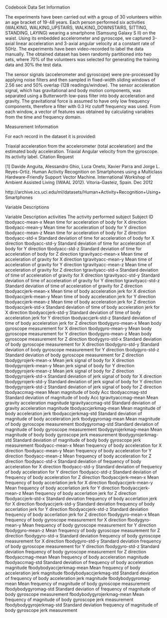 Codebook
Data Set Information

The experiments have been carried out with a group of 30 volunteers within an age bracket of 19-48 years. Each person performed six activities (WALKING, WALKING_UPSTAIRS, WALKING_DOWNSTAIRS, SITTING, STANDING, LAYING) wearing a smartphone (Samsung Galaxy S II) on the waist. Using its embedded accelerometer and gyroscope, we captured 3-axial linear acceleration and 3-axial angular velocity at a constant rate of 50Hz. The experiments have been video-recorded to label the data manually. The obtained dataset has been randomly partitioned into two sets, where 70% of the volunteers was selected for generating the training data and 30% the test data.

The sensor signals (accelerometer and gyroscope) were pre-processed by applying noise filters and then sampled in fixed-width sliding windows of 2.56 sec and 50% overlap (128 readings/window). The sensor acceleration signal, which has gravitational and body motion components, was separated using a Butterworth low-pass filter into body acceleration and gravity. The gravitational force is assumed to have only low frequency components, therefore a filter with 0.3 Hz cutoff frequency was used. From each window, a vector of features was obtained by calculating variables from the time and frequency domain.

Measurement Information

For each record in the dataset it is provided:

Triaxial acceleration from the accelerometer (total acceleration) and the estimated body acceleration.
Triaxial Angular velocity from the gyroscope.
Its activity label.
Citation Request

[1] Davide Anguita, Alessandro Ghio, Luca Oneto, Xavier Parra and Jorge L. Reyes-Ortiz. Human Activity Recognition on Smartphones using a Multiclass Hardware-Friendly Support Vector Machine. International Workshop of Ambient Assisted Living (IWAAL 2012). Vitoria-Gasteiz, Spain. Dec 2012

http://archive.ics.uci.edu/ml/datasets/Human+Activity+Recognition+Using+Smartphones

Variable Descriptions

Variable	Description
activities	The activity performed
subject	Subject ID
tbodyacc-mean-x	Mean time for acceleration of body for X direction
tbodyacc-mean-y	Mean time for acceleration of body for Y direction
tbodyacc-mean-z	Mean time for acceleration of body for Z direction
tbodyacc-std-x	Standard deviation of time for acceleration of body for X direction
tbodyacc-std-y	Standard deviation of time for acceleration of body for Y direction
tbodyacc-std-z	Standard deviation of time for acceleration of body for Z direction
tgravityacc-mean-x	Mean time of acceleration of gravity for X direction
tgravityacc-mean-y	Mean time of acceleration of gravity for Y direction
tgravityacc-mean-z	Mean time of acceleration of gravity for Z direction
tgravityacc-std-x	Standard deviation of time of acceleration of gravity for X direction
tgravityacc-std-y	Standard deviation of time of acceleration of gravity for Y direction
tgravityacc-std-z	Standard deviation of time of acceleration of gravity for Z direction
tbodyaccjerk-mean-x	Mean time of body acceleration jerk for X direction
tbodyaccjerk-mean-y	Mean time of body acceleration jerk for Y direction
tbodyaccjerk-mean-z	Mean time of body acceleration jerk for Z direction
tbodyaccjerk-std-x	Standard deviation of time of body acceleration jerk for X direction
tbodyaccjerk-std-y	Standard deviation of time of body acceleration jerk for Y direction
tbodyaccjerk-std-z	Standard deviation of time of body acceleration jerk for Z direction
tbodygyro-mean-x	Mean body gyroscope measurement for X direction
tbodygyro-mean-y	Mean body gyroscope measurement for Y direction
tbodygyro-mean-z	Mean body gyroscope measurement for Z direction
tbodygyro-std-x	Standard deviation of body gyroscope measurement for X direction
tbodygyro-std-y	Standard deviation of body gyroscope measurement for Y direction
tbodygyro-std-z	Standard deviation of body gyroscope measurement for Z direction
tbodygyrojerk-mean-x	Mean jerk signal of body for X direction
tbodygyrojerk-mean-y	Mean jerk signal of body for Y direction
tbodygyrojerk-mean-z	Mean jerk signal of body for Z direction
tbodygyrojerk-std-x	Standard deviation of jerk signal of body for X direction
tbodygyrojerk-std-y	Standard deviation of jerk signal of body for Y direction
tbodygyrojerk-std-z	Standard deviation of jerk signal of body for Z direction
tbodyaccmag-mean	Mean magnitude of body Acc
tbodyaccmag-std	Standard deviation of magnitude of body Acc
tgravityaccmag-mean	Mean gravity acceleration magnitude
tgravityaccmag-std	Standard deviation of gravity acceleration magnitude
tbodyaccjerkmag-mean	Mean magnitude of body acceleration jerk
tbodyaccjerkmag-std	Standard deviation of magnitude of body acceleration jerk
tbodygyromag-mean	Mean magnitude of body gyroscope measurement
tbodygyromag-std	Standard deviation of magnitude of body gyroscope measurement
tbodygyrojerkmag-mean	Mean magnitude of body body gyroscope jerk measurement
tbodygyrojerkmag-std	Standard deviation of magnitude of body body gyroscope jerk measurement
fbodyacc-mean-x	Mean frequency of body acceleration for X direction
fbodyacc-mean-y	Mean frequency of body acceleration for Y direction
fbodyacc-mean-z	Mean frequency of body acceleration for Z direction
fbodyacc-std-x	Standard deviation of frequency of body acceleration for X direction
fbodyacc-std-y	Standard deviation of frequency of body acceleration for Y direction
fbodyacc-std-z	Standard deviation of frequency of body acceleration for Z direction
fbodyaccjerk-mean-x	Mean frequency of body accerlation jerk for X direction
fbodyaccjerk-mean-y	Mean frequency of body accerlation jerk for Y direction
fbodyaccjerk-mean-z	Mean frequency of body accerlation jerk for Z direction
fbodyaccjerk-std-x	Standard deviation frequency of body accerlation jerk for X direction
fbodyaccjerk-std-y	Standard deviation frequency of body accerlation jerk for Y direction
fbodyaccjerk-std-z	Standard deviation frequency of body accerlation jerk for Z direction
fbodygyro-mean-x	Mean frequency of body gyroscope measurement for X direction
fbodygyro-mean-y	Mean frequency of body gyroscope measurement for Y direction
fbodygyro-mean-z	Mean frequency of body gyroscope measurement for Z direction
fbodygyro-std-x	Standard deviation frequency of body gyroscope measurement for X direction
fbodygyro-std-y	Standard deviation frequency of body gyroscope measurement for Y direction
fbodygyro-std-z	Standard deviation frequency of body gyroscope measurement for Z direction
fbodyaccmag-mean	Mean frequency of body acceleration magnitude
fbodyaccmag-std	Standard deviation of frequency of body acceleration magnitude
fbodybodyaccjerkmag-mean	Mean frequency of body acceleration jerk magnitude
fbodybodyaccjerkmag-std	Standard deviation of frequency of body acceleration jerk magnitude
fbodybodygyromag-mean	Mean frequency of magnitude of body gyroscope measurement
fbodybodygyromag-std	Standard deviation of frequency of magnitude of body gyroscope measurement
fbodybodygyrojerkmag-mean	Mean frequency of magnitude of body gyroscope jerk measurement
fbodybodygyrojerkmag-std	Standard deviation frequency of magnitude of body gyroscope jerk measurement